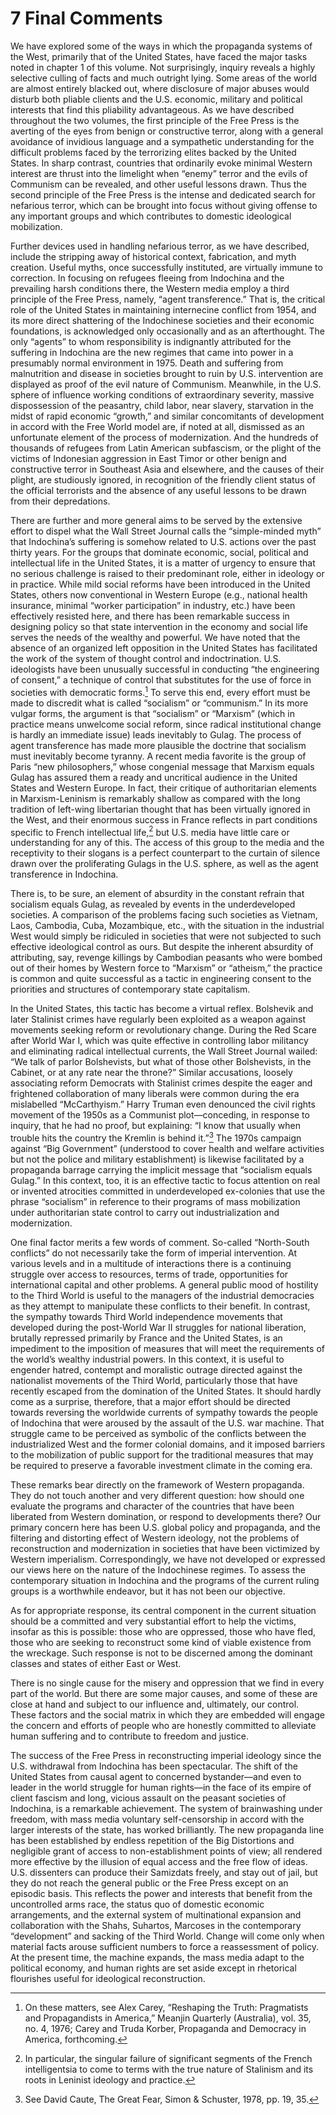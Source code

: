 # 7 Final Comments {.unnumbered}


We have explored some of the ways in which the propaganda systems of the West, primarily that of the United States, have faced the major tasks noted in chapter 1 of this volume. Not surprisingly, inquiry reveals a highly selective culling of facts and much outright lying. Some areas of the world are almost entirely blacked out, where disclosure of major abuses would disturb both pliable clients and the U.S. economic, military and political interests that find this pliability advantageous. As we have described throughout the two volumes, the first principle of the Free Press is the averting of the eyes from benign or constructive terror, along with a general avoidance of invidious language and a sympathetic understanding for the difficult problems faced by the terrorizing elites backed by the United States. In sharp contrast, countries that ordinarily evoke minimal Western interest are thrust into the limelight when "enemy" terror and the evils of Communism can be revealed, and other useful lessons drawn. Thus the second principle of the Free Press is the intense and dedicated search for nefarious terror, which can be brought into focus without giving offense to any important groups and which contributes to domestic ideological mobilization.




Further devices used in handling nefarious terror, as we have described, include the stripping away of historical context, fabrication, and myth creation. Useful myths, once successfully instituted, are virtually immune to correction. In focusing on refugees fleeing from Indochina and the prevailing harsh conditions there, the Western media employ a third principle of the Free Press, namely, "agent transference." That is, the critical role of the United States in maintaining internecine conflict from 1954, and its more direct shattering of the Indochinese societies and their economic foundations, is acknowledged only occasionally and as an afterthought. The only "agents" to whom responsibility is indignantly attributed for the suffering in Indochina are the new regimes that came into power in a presumably normal environment in 1975. Death and suffering from malnutrition and disease in societies brought to ruin by U.S. intervention are displayed as proof of the evil nature of Communism. Meanwhile, in the U.S. sphere of influence working conditions of extraordinary severity, massive dispossession of the peasantry, child labor, near slavery, starvation in the midst of rapid economic "growth," and similar concomitants of development in accord with the Free World model are, if noted at all, dismissed as an unfortunate element of the process of modernization. And the hundreds of thousands of refugees from Latin American subfascism, or the plight of the victims of Indonesian aggression in East Timor or other benign and constructive terror in Southeast Asia and elsewhere, and the causes of their plight, are studiously ignored, in recognition of the friendly client status of the official terrorists and the absence of any useful lessons to be drawn from their depredations.



There are further and more general aims to be served by the extensive effort to dispel what the Wall Street Journal calls the "simple-minded myth" that Indochina’s suffering is somehow related to U.S. actions over the past thirty years. For the groups that dominate economic, social, political and intellectual life in the United States, it is a matter of urgency to ensure that no serious challenge is raised to their predominant role, either in ideology or in practice. While mild social reforms have been introduced in the United States, others now conventional in Western Europe (e.g., national health insurance, minimal "worker participation" in industry, etc.) have been effectively resisted here, and there has been remarkable success in designing policy so that state intervention in the economy and social life serves the needs of the wealthy and powerful. We have noted that the absence of an organized left opposition in the United States has facilitated the work of the system of thought control and indoctrination. U.S. ideologists have been unusually successful in conducting "the engineering of consent," a technique of control that substitutes for the use of force in societies with democratic forms.[^ch07-fn001] To serve this end, every effort must be made to discredit what is called "socialism" or "communism." In its more vulgar forms, the argument is that "socialism" or "Marxism" (which in practice means unwelcome social reform, since radical institutional change is hardly an immediate issue) leads inevitably to Gulag. The process of agent transference has made more plausible the doctrine that socialism must inevitably become tyranny. A recent media favorite is the group of Paris "new philosophers," whose congenial message that Marxism equals Gulag has assured them a ready and uncritical audience in the United States and Western Europe. In fact, their critique of authoritarian elements in Marxism-Leninism is remarkably shallow as compared with the long tradition of left-wing libertarian thought that has been virtually ignored in the West, and their enormous success in France reflects in part conditions specific to French intellectual life,[^ch07-fn002] but U.S. media have little care or understanding for any of this. The access of this group to the media and the receptivity to their slogans is a perfect counterpart to the curtain of silence drawn over the proliferating Gulags in the U.S. sphere, as well as the agent transference in Indochina.

There is, to be sure, an element of absurdity in the constant refrain that socialism equals Gulag, as revealed by events in the underdeveloped societies. A comparison of the problems facing such societies as Vietnam, Laos, Cambodia, Cuba, Mozambique, etc., with the situation in the industrial West would simply be ridiculed in societies that were not subjected to such effective ideological control as ours. But despite the inherent absurdity of attributing, say, revenge killings by Cambodian peasants who were bombed out of their homes by Western force to "Marxism" or "atheism," the practice is common and quite successful as a tactic in engineering consent to the priorities and structures of contemporary state capitalism.



In the United States, this tactic has become a virtual reflex. Bolshevik and later Stalinist crimes have regularly been exploited as a weapon against movements seeking reform or revolutionary change. During the Red Scare after World War I, which was quite effective in controlling labor militancy and eliminating radical intellectual currents, the Wall Street Journal wailed: "We talk of parlor Bolshevists, but what of those other Bolshevists, in the Cabinet, or at any rate near the throne?" Similar accusations, loosely associating reform Democrats with Stalinist crimes despite the eager and frightened collaboration of many liberals were common during the era mislabelled "McCarthyism." Harry Truman even denounced the civil rights movement of the 1950s as a Communist plot—conceding, in response to inquiry, that he had no proof, but explaining: "I know that usually when trouble hits the country the Kremlin is behind it."[^ch07-fn003] The 1970s campaign against "Big Government" (understood to cover health and welfare activities but not the police and military establishment) is likewise facilitated by a propaganda barrage carrying the implicit message that "socialism equals Gulag." In this context, too, it is an effective tactic to focus attention on real or invented atrocities committed in underdeveloped ex-colonies that use the phrase "socialism" in reference to their programs of mass mobilization under authoritarian state control to carry out industrialization and modernization.


One final factor merits a few words of comment. So-called "North-South conflicts" do not necessarily take the form of imperial intervention. At various levels and in a multitude of interactions there is a continuing struggle over access to resources, terms of trade, opportunities for international capital and other problems. A general public mood of hostility to the Third World is useful to the managers of the industrial democracies as they attempt to manipulate these conflicts to their benefit. In contrast, the sympathy towards Third World independence movements that developed during the post-World War II struggles for national liberation, brutally repressed primarily by France and the United States, is an impediment to the imposition of measures that will meet the requirements of the world’s wealthy industrial powers. In this context, it is useful to engender hatred, contempt and moralistic outrage directed against the nationalist movements of the Third World, particularly those that have recently escaped from the domination of the United States. It should hardly come as a surprise, therefore, that a major effort should be directed towards reversing the worldwide currents of sympathy towards the people of Indochina that were aroused by the assault of the U.S. war machine. That struggle came to be perceived as symbolic of the conflicts between the industrialized West and the former colonial domains, and it imposed barriers to the mobilization of public support for the traditional measures that may be required to preserve a favorable investment climate in the coming era.


These remarks bear directly on the framework of Western propaganda. They do not touch another and very different question: how should one evaluate the programs and character of the countries that have been liberated from Western domination, or respond to developments there? Our primary concern here has been U.S. global policy and propaganda, and the filtering and distorting effect of Western ideology, not the problems of reconstruction and modernization in societies that have been victimized by Western imperialism. Correspondingly, we have not developed or expressed our views here on the nature of the Indochinese regimes. To assess the contemporary situation in Indochina and the programs of the current ruling groups is a worthwhile endeavor, but it has not been our objective.

As for appropriate response, its central component in the current situation should be a committed and very substantial effort to help the victims, insofar as this is possible: those who are oppressed, those who have fled, those who are seeking to reconstruct some kind of viable existence from the wreckage. Such response is not to be discerned among the dominant classes and states of either East or West.


There is no single cause for the misery and oppression that we find in every part of the world. But there are some major causes, and some of these are close at hand and subject to our influence and, ultimately, our control. These factors and the social matrix in which they are embedded will engage the concern and efforts of people who are honestly committed to alleviate human suffering and to contribute to freedom and justice.


The success of the Free Press in reconstructing imperial ideology since the U.S. withdrawal from Indochina has been spectacular. The shift of the United States from causal agent to concerned bystander—and even to leader in the world struggle for human rights—in the face of its empire of client fascism and long, vicious assault on the peasant societies of Indochina, is a remarkable achievement. The system of brainwashing under freedom, with mass media voluntary self-censorship in accord with the larger interests of the state, has worked brilliantly. The new propaganda line has been established by endless repetition of the Big Distortions and negligible grant of access to non-establishment points of view; all rendered more effective by the illusion of equal access and the free flow of ideas. U.S. dissenters can produce their Samizdats freely, and stay out of jail, but they do not reach the general public or the Free Press except on an episodic basis. This reflects the power and interests that benefit from the uncontrolled arms race, the status quo of domestic economic arrangements, and the external system of multinational expansion and collaboration with the Shahs, Suhartos, Marcoses in the contemporary "development" and sacking of the Third World. Change will come only when material facts arouse sufficient numbers to force a reassessment of policy. At the present time, the machine expands, the mass media adapt to the political economy, and human rights are set aside except in rhetorical flourishes useful for ideological reconstruction.



[^ch07-fn001]: On these matters, see Alex Carey, “Reshaping the Truth: Pragmatists and Propagandists in America,” Meanjin Quarterly (Australia), vol. 35, no. 4, 1976; Carey and Truda Korber, Propaganda and Democracy in America, forthcoming.


[^ch07-fn002]: In particular, the singular failure of significant segments of the French intelligentsia to come to terms with the true nature of Stalinism and its roots in Leninist ideology and practice.


[^ch07-fn003]: See David Caute, The Great Fear, Simon & Schuster, 1978, pp. 19, 35.


